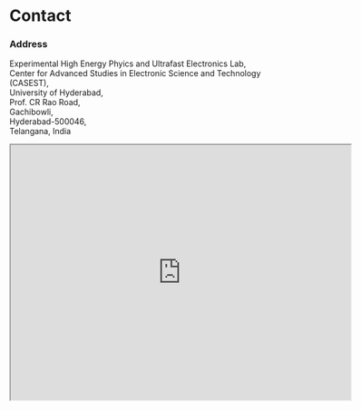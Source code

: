 # Contact

### Address 

Experimental High Energy Phyics and Ultrafast Electronics Lab, \
Center for Advanced Studies in Electronic Science and Technology (CASEST), \
University of Hyderabad, \
Prof. CR Rao Road, \
Gachibowli, \
Hyderabad-500046, \
Telangana, India 

<iframe src="https://www.google.com/maps/embed?pb=!1m18!1m12!1m3!1d237.86774561334323!2d78.3265382251186!3d17.465268682629613!2m3!1f0!2f0!3f0!3m2!1i1024!2i768!4f13.1!3m3!1m2!1s0x3bcb93cb510aedb7%3A0xd35031b15f2d51cc!2sSchool%20of%20physics%20Annex%20Building%20(New%20CASEST)!5e0!3m2!1sen!2sin!4v1713448340696!5m2!1sen!2sin" width="600" height="450" allowfullscreen="" loading="lazy" referrerpolicy="no-referrer-when-downgrade"></iframe>
